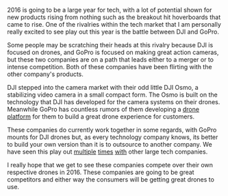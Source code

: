 



2016 is going to be a large year for tech, with a lot of potential shown for new products rising from nothing such as the breakout hit hoverboards that came to rise. One of the rivalries within the tech market that I am personally really excited to see play out this year is the battle between DJI and GoPro.

Some people may be scratching their heads at this rivalry because DJI is focused on drones, and GoPro is focused on making great action cameras, but these two companies are on a path that leads either to a merger or to intense competition. Both of these companies have been flirting with the other company's products.

DJI stepped into the camera market with their odd little DJI Osmo, a stabilizing video camera in a small compact form. The Osmo is built on the technology that DJI has developed for the camera systems on their drones. Meanwhile GoPro has countless rumors of them developing a <a class="link link--out link--article" href="http://techcrunch.com/2015/12/27/how-gopro-is-building-its-future-drone-platform-foundations/">drone platform</a> for them to build a great drone experience for customers.

These companies do currently work together in some regards, with GoPro mounts for DJI drones but, as every technology company knows, its better to build your own version than it is to outsource to another company. We have seen this play out <a class="link link--out link--article" href="http://www.wired.com/2015/07/like-google-facebook-twitter-designs-computer-servers/">multiple</a> <a class="link link--out link--article" href="http://www.wired.com/2012/03/google-miner-helmet/">times</a> <a class="link link--out link--article" href="http://spectrum.ieee.org/cars-that-think/transportation/self-driving/uber-could-be-first-to-test-completely-driverless-cars-in-public">with</a> other large tech companies.

I really hope that we get to see these companies compete over their own respective drones in 2016. These companies are going to be great competitors and either way the consumers will be getting great drones to use.
